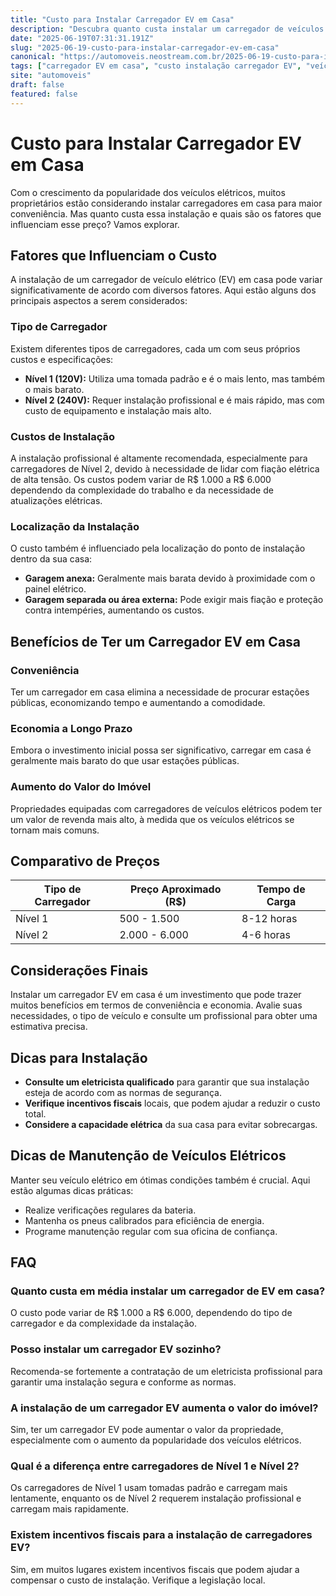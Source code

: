 ```yaml
---
title: "Custo para Instalar Carregador EV em Casa"
description: "Descubra quanto custa instalar um carregador de veículos elétricos em casa e as vantagens para seu dia a dia."
date: "2025-06-19T07:31:31.191Z"
slug: "2025-06-19-custo-para-instalar-carregador-ev-em-casa"
canonical: "https://automoveis.neostream.com.br/2025-06-19-custo-para-instalar-carregador-ev-em-casa"
tags: ["carregador EV em casa", "custo instalação carregador EV", "veículos elétricos"]
site: "automoveis"
draft: false
featured: false
---
```


# Custo para Instalar Carregador EV em Casa

Com o crescimento da popularidade dos veículos elétricos, muitos proprietários estão considerando instalar carregadores em casa para maior conveniência. Mas quanto custa essa instalação e quais são os fatores que influenciam esse preço? Vamos explorar.

## Fatores que Influenciam o Custo

A instalação de um carregador de veículo elétrico (EV) em casa pode variar significativamente de acordo com diversos fatores. Aqui estão alguns dos principais aspectos a serem considerados:

### Tipo de Carregador

Existem diferentes tipos de carregadores, cada um com seus próprios custos e especificações:
- **Nível 1 (120V):** Utiliza uma tomada padrão e é o mais lento, mas também o mais barato.
- **Nível 2 (240V):** Requer instalação profissional e é mais rápido, mas com custo de equipamento e instalação mais alto.

### Custos de Instalação

A instalação profissional é altamente recomendada, especialmente para carregadores de Nível 2, devido à necessidade de lidar com fiação elétrica de alta tensão. Os custos podem variar de R$ 1.000 a R$ 6.000 dependendo da complexidade do trabalho e da necessidade de atualizações elétricas.

### Localização da Instalação

O custo também é influenciado pela localização do ponto de instalação dentro da sua casa:
- **Garagem anexa:** Geralmente mais barata devido à proximidade com o painel elétrico.
- **Garagem separada ou área externa:** Pode exigir mais fiação e proteção contra intempéries, aumentando os custos.

## Benefícios de Ter um Carregador EV em Casa

### Conveniência

Ter um carregador em casa elimina a necessidade de procurar estações públicas, economizando tempo e aumentando a comodidade.

### Economia a Longo Prazo

Embora o investimento inicial possa ser significativo, carregar em casa é geralmente mais barato do que usar estações públicas.

### Aumento do Valor do Imóvel

Propriedades equipadas com carregadores de veículos elétricos podem ter um valor de revenda mais alto, à medida que os veículos elétricos se tornam mais comuns.

## Comparativo de Preços

| Tipo de Carregador | Preço Aproximado (R$) | Tempo de Carga |
|--------------------|---------------------|------------------|
| Nível 1            | 500 - 1.500         | 8-12 horas       |
| Nível 2            | 2.000 - 6.000       | 4-6 horas        |

## Considerações Finais

Instalar um carregador EV em casa é um investimento que pode trazer muitos benefícios em termos de conveniência e economia. Avalie suas necessidades, o tipo de veículo e consulte um profissional para obter uma estimativa precisa.

## Dicas para Instalação

- **Consulte um eletricista qualificado** para garantir que sua instalação esteja de acordo com as normas de segurança.
- **Verifique incentivos fiscais** locais, que podem ajudar a reduzir o custo total.
- **Considere a capacidade elétrica** da sua casa para evitar sobrecargas.

## Dicas de Manutenção de Veículos Elétricos

Manter seu veículo elétrico em ótimas condições também é crucial. Aqui estão algumas dicas práticas:
- Realize verificações regulares da bateria.
- Mantenha os pneus calibrados para eficiência de energia.
- Programe manutenção regular com sua oficina de confiança.

## FAQ

### Quanto custa em média instalar um carregador de EV em casa?
O custo pode variar de R$ 1.000 a R$ 6.000, dependendo do tipo de carregador e da complexidade da instalação.

### Posso instalar um carregador EV sozinho?
Recomenda-se fortemente a contratação de um eletricista profissional para garantir uma instalação segura e conforme as normas.

### A instalação de um carregador EV aumenta o valor do imóvel?
Sim, ter um carregador EV pode aumentar o valor da propriedade, especialmente com o aumento da popularidade dos veículos elétricos.

### Qual é a diferença entre carregadores de Nível 1 e Nível 2?
Os carregadores de Nível 1 usam tomadas padrão e carregam mais lentamente, enquanto os de Nível 2 requerem instalação profissional e carregam mais rapidamente.

### Existem incentivos fiscais para a instalação de carregadores EV?
Sim, em muitos lugares existem incentivos fiscais que podem ajudar a compensar o custo de instalação. Verifique a legislação local.